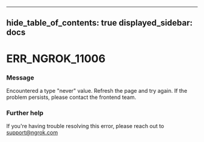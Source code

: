 

---
hide_table_of_contents: true
displayed_sidebar: docs
---


# ERR_NGROK_11006

### Message
Encountered a type "never" value. Refresh the page and try again. If the problem persists, please contact the frontend team.

<ErrorDetails />



### Further help
If you're having trouble resolving this error, please reach out to [support@ngrok.com](mailto:support@ngrok.com?subject=Help%20with%20ERR_NGROK_11006)

